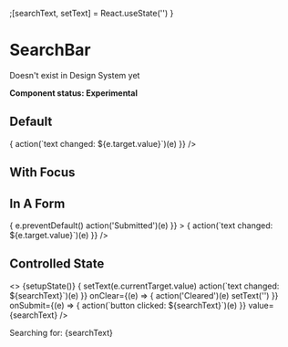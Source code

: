 
  ;[searchText, setText] = React.useState('')
}

<Meta title="UI/SearchBar" component={SearchBar} />

# SearchBar

Doesn't exist in Design System yet

**Component status: Experimental**

## Default

<Preview>
  <Story name="Default">
    <SearchBar
      placeholder="Enter the search text"
      onChange={(e) => {
        action(`text changed: ${e.target.value}`)(e)
      }}
    />
  </Story>
</Preview>

## With Focus

<Preview>
  <Story name="With Focus">
    <SearchBar placeholder="This will focus automatically" autoFocus />
  </Story>
</Preview>

## In A Form

<Preview>
  <Story name="In A Form">
    <form
      onSubmit={(e) => {
        e.preventDefault()
        action('Submitted')(e)
      }}
    >
      <SearchBar
        placeholder="Enter the search text"
        onChange={(e) => {
          action(`text changed: ${e.target.value}`)(e)
        }}
      />
    </form>
  </Story>
</Preview>

## Controlled State

<Preview>
  <Story name="Controlled State">
    <>
      {setupState()}
      <SearchBar
        placeholder="Enter the search text"
        onChange={(e) => {
          setText(e.currentTarget.value)
          action(`text changed: ${searchText}`)(e)
        }}
        onClear={(e) => {
          action('Cleared')(e)
          setText('')
        }}
        onSubmit={(e) => {
          action(`button clicked: ${searchText}`)(e)
        }}
        value={searchText}
      />
      <p>
        <span>Searching for:</span>
        {searchText}
      </p>
    </>
  </Story>
</Preview>
